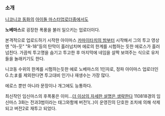=== 소개 === 
[[니코니코 동화]]의 [[아이돌 마스터]]업로더중에서도

'''노베마스'''로 굉장한 폭풍을 불러 일으키는 업로더이다.

본격적으로 업로드하기 시작한 아이마스 [[카마이타치의 밤]]부터 시작해서 그의 투고 영상엔 "아-웃" "R-18"등의 탄막이 흘러넘치며 에로의 한계를 시험하는 듯한 에로스가 흘러넘친다. 가끔씩 투고명을 숨기고 투고한 후 마지막에 네임을 살짝 보여주는 식으로 유저들을 놀래키기도 한다.

니코동 수위의 한계를 시험하는듯한 에로 노베마스의 1인자로, 정파 아이마스 업로더인 G.たま를 제외한다면 투고대비 인기나 재생수는 가장 많다.

에로스 뿐만 아니라 문장이나 개그에도 능통하다. 

최신작인 임신마스의 후폭풍은 이미...[[더 이상의 자세한 설명은 생략한다]] 
110818경의 임신마스 3화는 전과3범이라는 태그와함께 버전1(..)이 운영진의 단호한 조치에 의해 삭제되고 버전2로 재투고 되었다.


  
